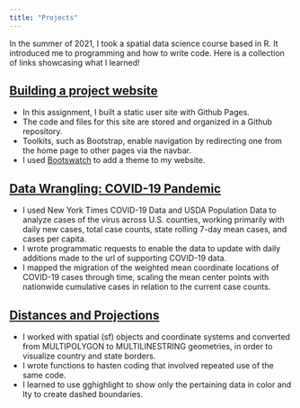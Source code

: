 ```yaml
---
title: "Projects"
---
```


In the summer of 2021, I took a spatial data science course based in R. It introduced me to programming and how to write code. Here is a collection of links showcasing what I learned!

## [Building a project website]()

- In this assignment, I built a static user site with Github Pages.
- The code and files for this site are stored and organized in a Github repository.
- Toolkits, such as Bootstrap, enable navigation by redirecting one from the home page to other pages via the navbar.
- I used [Bootswatch](https://bootswatch.com/3/) to add a theme to my website.

## [Data Wrangling: COVID-19 Pandemic](https://laurenwhightsil.github.io/geog-13-labs/lab-02.html)

- I used New York Times COVID-19 Data and USDA Population Data to analyze cases of the virus
across U.S. counties, working primarily with daily new cases, total case counts, state rolling 7-day mean cases, and cases per capita.
- I wrote programmatic requests to enable the data to update with daily additions made to the url of supporting COVID-19 data.
- I mapped the migration of the weighted mean coordinate locations of COVID-19 cases through time, scaling the mean center points with nationwide cumulative cases in relation to the current case counts.

## [Distances and Projections](https://laurenwhightsil.github.io/geog-13-labs/lab-03.html)

- I worked with spatial (sf) objects and coordinate systems and converted from MULTIPOLYGON to MULTILINESTRING geometries, in order to visualize country and state borders.
- I wrote functions to hasten coding that involved repeated use of the same code.
- I learned to use gghighlight to show only the pertaining data in color and lty to create dashed boundaries.
